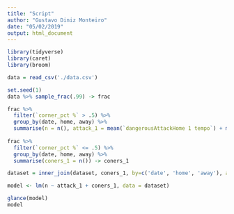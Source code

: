 ```yaml
---
title: "Script"
author: "Gustavo Diniz Monteiro"
date: "05/02/2019"
output: html_document
---
```


```r
library(tidyverse)
library(caret)
library(broom)

data = read_csv('./data.csv')
```

```r
set.seed(1)
data %>% sample_frac(.99) -> frac

frac %>% 
  filter(`corner_pct %` > .5) %>% 
  group_by(date, home, away) %>% 
  summarise(n = n(), attack_1 = mean(`dangerousAttackHome 1 tempo`) + mean(`shotsAway primeiro tempo`)) -> dataset
  
frac %>% 
  filter(`corner_pct %` <= .5) %>% 
  group_by(date, home, away) %>% 
  summarise(coners_1 = n()) -> coners_1

dataset = inner_join(dataset, coners_1, by=c('date', 'home', 'away'), all.x = TRUE)

model <- lm(n ~ attack_1 + coners_1, data = dataset)
```

```r
glance(model)
model
```

